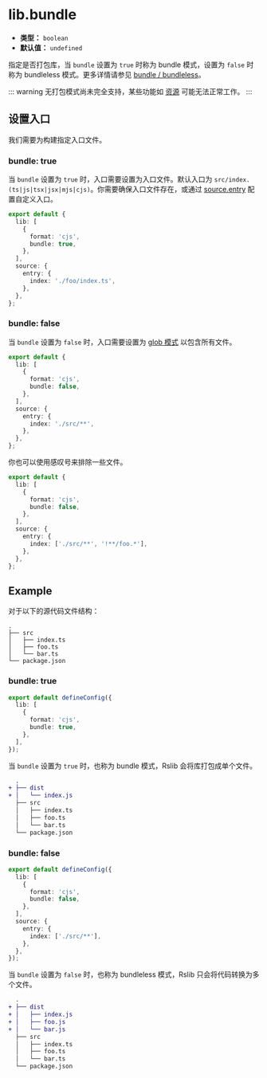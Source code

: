 # lib.bundle

- **类型：** `boolean`
- **默认值：** `undefined`

指定是否打包库，当 `bundle` 设置为 `true` 时称为 bundle 模式，设置为 `false` 时称为 bundleless 模式。更多详情请参见 [bundle / bundleless](/guide/basic/output-structure#bundle--bundleless)。

::: warning
无打包模式尚未完全支持，某些功能如 [资源](/guide/advanced/assets) 可能无法正常工作。
:::

## 设置入口

我们需要为构建指定入口文件。

### bundle: true

当 `bundle` 设置为 `true` 时，入口需要设置为入口文件。默认入口为 `src/index.(ts|js|tsx|jsx|mjs|cjs)`。你需要确保入口文件存在，或通过 [source.entry](https://rsbuild.dev/zh/config/source/entry) 配置自定义入口。

```ts title="rslib.config.ts"
export default {
  lib: [
    {
      format: 'cjs',
      bundle: true,
    },
  ],
  source: {
    entry: {
      index: './foo/index.ts',
    },
  },
};
```

### bundle: false

当 `bundle` 设置为 `false` 时，入口需要设置为 [glob 模式](https://github.com/micromatch/picomatch#globbing-features) 以包含所有文件。

```ts title="rslib.config.ts"
export default {
  lib: [
    {
      format: 'cjs',
      bundle: false,
    },
  ],
  source: {
    entry: {
      index: './src/**',
    },
  },
};
```

你也可以使用感叹号来排除一些文件。

```ts title="rslib.config.ts"
export default {
  lib: [
    {
      format: 'cjs',
      bundle: false,
    },
  ],
  source: {
    entry: {
      index: ['./src/**', '!**/foo.*'],
    },
  },
};
```

## Example

对于以下的源代码文件结构：

```
.
├── src
│   ├── index.ts
│   ├── foo.ts
│   └── bar.ts
└── package.json
```

### bundle: true

```ts title="rslib.config.ts"
export default defineConfig({
  lib: [
    {
      format: 'cjs',
      bundle: true,
    },
  ],
});
```

当 `bundle` 设置为 `true` 时，也称为 bundle 模式，Rslib 会将库打包成单个文件。

```diff
  .
+ ├── dist
+ │   └── index.js
  ├── src
  │   ├── index.ts
  │   ├── foo.ts
  │   └── bar.ts
  └── package.json
```

### bundle: false

```ts title="rslib.config.ts"
export default defineConfig({
  lib: [
    {
      format: 'cjs',
      bundle: false,
    },
  ],
  source: {
    entry: {
      index: ['./src/**'],
    },
  },
});
```

当 `bundle` 设置为 `false` 时，也称为 bundleless 模式，Rslib 只会将代码转换为多个文件。

```diff
  .
+ ├── dist
+ │   ├── index.js
+ │   ├── foo.js
+ │   └── bar.js
  ├── src
  │   ├── index.ts
  │   ├── foo.ts
  │   └── bar.ts
  └── package.json
```
